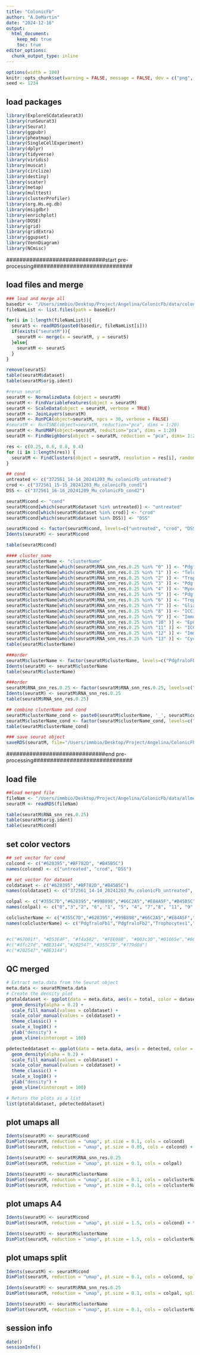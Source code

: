 ```yaml
---
title: "ColonicFb"
author: "A.DeMartin"
date: "2024-12-16"
output: 
  html_document:
    keep_md: true
    toc: true
editor_options: 
  chunk_output_type: inline
---
```


```r
options(width = 100)
knitr::opts_chunk$set(warning = FALSE, message = FALSE, dev = c("png", "pdf"))
seed <- 1234
```

## load packages
```r
library(ExploreSCdataSeurat3)
library(runSeurat3)
library(Seurat)
library(ggpubr)
library(pheatmap)
library(SingleCellExperiment)
library(dplyr)
library(tidyverse)
library(viridis)
library(muscat)
library(circlize)
library(destiny)
library(scater)
library(metap)
library(multtest)
library(clusterProfiler)
library(org.Hs.eg.db)
library(msigdbr)
library(enrichplot)
library(DOSE)
library(grid)
library(gridExtra)
library(ggupset)
library(VennDiagram)
library(NCmisc)
```

##############################start pre-processing##############################

## load files and merge
```r
### load and merge all 
basedir <- "/Users/immbio/Desktop/Project/Angelina/ColonicFb/data/colonicFb scdata/"
fileNamList <- list.files(path = basedir)

for(i in 1:length(fileNamList)){
  seuratS <- readRDS(paste0(basedir, fileNamList[i]))
  if(exists("seuratM")){
    seuratM <- merge(x = seuratM, y = seuratS)
  }else{
    seuratM <- seuratS
  }
}

remove(seuratS)
table(seuratM$dataset)
table(seuratM$orig.ident)

#rerun seurat
seuratM <- NormalizeData (object = seuratM)
seuratM <- FindVariableFeatures(object = seuratM)
seuratM <- ScaleData(object = seuratM, verbose = TRUE)
seuratM <- JoinLayers(seuratM)
seuratM <- RunPCA(object=seuratM, npcs = 30, verbose = FALSE)
#seuratM <- RunTSNE(object=seuratM, reduction="pca", dims = 1:20)
seuratM <- RunUMAP(object=seuratM, reduction="pca", dims = 1:20)
seuratM <- FindNeighbors(object = seuratM, reduction = "pca", dims= 1:20)

res <- c(0.25, 0.6, 0.8, 0.4)
for (i in 1:length(res)) {
  seuratM <- FindClusters(object = seuratM, resolution = res[i], random.seed = 1234)
}
```

```r
## cond
untreated <- c("372561_14-14_20241203_Mu_colonicFb_untreated")
crod <- c("372561_15-15_20241203_Mu_colonicFb_cond1")
DSS <- c("372561_16-16_20241209_Mu_colonicFb_cond2")

seuratM$cond <- "cond"
seuratM$cond[which(seuratM$dataset %in% untreated)] <- "untreated"
seuratM$cond[which(seuratM$dataset %in% crod)] <- "crod"
seuratM$cond[which(seuratM$dataset %in% DSS)] <- "DSS"

seuratM$cond <- factor(seuratM$cond, levels=c("untreated", "crod", "DSS"))
Idents(seuratM) <- seuratM$cond

table(seuratM$cond)

#### cluster_name
seuratM$clusterName <- "clusterName"
seuratM$clusterName[which(seuratM$RNA_snn_res.0.25 %in% "0" )] <- "PdgfraloFb1"
seuratM$clusterName[which(seuratM$RNA_snn_res.0.25 %in% "1" )] <- "Telocytes/Fibro2"
seuratM$clusterName[which(seuratM$RNA_snn_res.0.25 %in% "2" )] <- "Trophocytes1"
seuratM$clusterName[which(seuratM$RNA_snn_res.0.25 %in% "3" )] <- "PdgfraloFb2"
seuratM$clusterName[which(seuratM$RNA_snn_res.0.25 %in% "4" )] <- "Myocytes"
seuratM$clusterName[which(seuratM$RNA_snn_res.0.25 %in% "5" )] <- "PdgfrahiFb"
seuratM$clusterName[which(seuratM$RNA_snn_res.0.25 %in% "6" )] <- "Trophocytes2"
seuratM$clusterName[which(seuratM$RNA_snn_res.0.25 %in% "7" )] <- "Glial"
seuratM$clusterName[which(seuratM$RNA_snn_res.0.25 %in% "8" )] <- "ICC1"
seuratM$clusterName[which(seuratM$RNA_snn_res.0.25 %in% "9" )] <- "Immun1"
seuratM$clusterName[which(seuratM$RNA_snn_res.0.25 %in% "10" )] <- "EpC"
seuratM$clusterName[which(seuratM$RNA_snn_res.0.25 %in% "11" )] <- "ICC2"
seuratM$clusterName[which(seuratM$RNA_snn_res.0.25 %in% "12" )] <- "Immun2"
seuratM$clusterName[which(seuratM$RNA_snn_res.0.25 %in% "13" )] <- "Cycling"
table(seuratM$clusterName)

###order
seuratM$clusterName <- factor(seuratM$clusterName, levels=c("PdgfraloFb1","PdgfraloFb2","Trophocytes1","Trophocytes2","Telocytes/Fibro2","PdgfrahiFb","Myocytes","Glial","ICC1", "ICC2","Immun1","Immun2","EpC","Cycling"))
Idents(seuratM) <- seuratM$clusterName
table(seuratM$clusterName)

###order
seuratM$RNA_snn_res.0.25 <- factor(seuratM$RNA_snn_res.0.25, levels=c("0","3","2", "6", "1", "5", "4", "7","8", "11", "9", "12", "10", "13"))
Idents(seuratM) <- seuratM$RNA_snn_res.0.25
table(seuratM$RNA_snn_res.0.25)

## combine cluterName and cond
seuratM$clusterName_cond <- paste0(seuratM$clusterName, '_', seuratM$cond)
seuratM$clusterName_cond <- factor(seuratM$clusterName_cond, levels=c("PdgfraloFb1_untreated","PdgfraloFb1_crod","PdgfraloFb1_DSS","PdgfraloFb2_untreated","PdgfraloFb2_crod","PdgfraloFb2_DSS","Trophocytes1_untreated","Trophocytes1_crod","Trophocytes1_DSS","Trophocytes2_untreated","Trophocytes2_crod","Trophocytes2_DSS","Telocytes/Fibro2_untreated","Telocytes/Fibro2_crod","Telocytes/Fibro2_DSS","PdgfrahiFb_untreated","PdgfrahiFb_crod","PdgfrahiFb_DSS","Myocytes_untreated","Myocytes_crod","Myocytes_DSS","Glial_untreated","Glial_crod","Glial_DSS","ICC1_untreated","ICC1_crod","ICC1_DSS", "ICC2_untreated","ICC2_crod","ICC2_DSS","Immun1_untreated","Immun1_crod","Immun1_DSS","Immun2_untreated","Immun2_crod","Immun2_DSS","EpC_untreated","EpC_crod","EpC_DSS","Cycling_untreated","Cycling_crod", "Cycling_DSS"))
table(seuratM$clusterName_cond)
```

```r
### save seurat object
saveRDS(seuratM, file="/Users/immbio/Desktop/Project/Angelina/ColonicFb/data/allmerged_seurat.rds")
```

##############################end pre-processing##############################

## load file
```r
##load merged file 
fileNam <- "/Users/immbio/Desktop/Project/Angelina/ColonicFb/data/allmerged_seurat.rds"
seuratM <- readRDS(fileNam)

table(seuratM$RNA_snn_res.0.25)
table(seuratM$orig.ident)
table(seuratM$cond)
```

## set color vectors 
```r

## set vector for cond
colcond <- c("#628395","#BF782D", "#B45B5C")
names(colcond) <- c("untreated", "crod", "DSS")

## set vector for dataset
coldataset <- c("#628395","#BF782D","#B45B5C")
names(coldataset) <- c("372561_14-14_20241203_Mu_colonicFb_untreated", "372561_15-15_20241203_Mu_colonicFb_cond1", "372561_16-16_20241209_Mu_colonicFb_cond2")

colpal <- c("#355C7D","#628395","#99B898","#66C2A5","#E84A5F","#B45B5C","#BF782D","#6C5B7B", "#C06C84", "#c7eae5","#904D39", "#67001f","#0F1F38","#8E9B97")
names(colpal) <- c("0","3","2", "6", "1", "5", "4", "7","8", "11", "9", "12", "10", "13")

colclusterName <- c("#355C7D","#628395","#99B898","#66C2A5","#E84A5F","#B45B5C","#BF782D","#6C5B7B", "#C06C84", "#c7eae5","#904D39", "#67001f","#0F1F38","#8E9B97")
names(colclusterName) <- c("PdgfraloFb1","PdgfraloFb2","Trophocytes1","Trophocytes2","Telocytes/Fibro2","PdgfrahiFb","Myocytes","Glial","ICC1", "ICC2","Immun1","Immun2","EpC","Cycling")


#c("#67001f", "#D53E4F", "#f4a582", "#FEE08B", "#003c30","#01665e","#66C2A5", "#3288BD","#BEAED4", "#c7eae5","#355C7D","#202547","#B45B5C","#8c510a")
#c("#dfc27d","#BE3144","#202547","#355C7D","#779d8d")
#c("#202547","#BE3144")
```

## QC merged 
```r
# Extract meta.data from the Seurat object
meta.data <- seuratM@meta.data
# Create the density plot
ptotaldataset <- ggplot(data = meta.data, aes(x = total, color = dataset, fill = dataset)) +
  geom_density(alpha = 0.2) +
  scale_fill_manual(values = coldataset) +
  scale_color_manual(values = coldataset) +
  theme_classic() +
  scale_x_log10() +
  ylab("density") +
  geom_vline(xintercept = 100)

pdetecteddataset <- ggplot(data = meta.data, aes(x = detected, color = dataset, fill = dataset)) +
  geom_density(alpha = 0.2) +
  scale_fill_manual(values = coldataset) +
  scale_color_manual(values = coldataset) +
  theme_classic() +
  scale_x_log10() +
  ylab("density") +
  geom_vline(xintercept = 100)

# Return the plots as a list
list(ptotaldataset, pdetecteddataset)
```

## plot umaps all
```r
Idents(seuratM) <- seuratM$cond
DimPlot(seuratM, reduction = "umap", pt.size = 0.1, cols = colcond) 
DimPlot(seuratM, reduction = "umap", pt.size = 0.05, cols = colcond) + theme(legend.position = "none")

Idents(seuratM) <- seuratM$RNA_snn_res.0.25
DimPlot(seuratM, reduction = "umap", pt.size = 0.1, cols = colpal) 

Idents(seuratM) <- seuratM$clusterName
DimPlot(seuratM, reduction = "umap", pt.size = 0.1, cols = colclusterName)
DimPlot(seuratM, reduction = "umap", pt.size = 0.1, cols = colclusterName)  + theme(legend.position = "none")
```
## plot umaps A4
```r
Idents(seuratM) <- seuratM$cond
DimPlot(seuratM, reduction = "umap", pt.size = 1.5, cols = colcond) + theme(legend.position = "none")

Idents(seuratM) <- seuratM$clusterName
DimPlot(seuratM, reduction = "umap", pt.size = 1.5, cols = colclusterName)  + theme(legend.position = "none")
```

## plot umaps split
```r
Idents(seuratM) <- seuratM$cond
DimPlot(seuratM, reduction = "umap", pt.size = 0.1, cols = colcond, split.by = "cond") 

Idents(seuratM) <- seuratM$RNA_snn_res.0.25
DimPlot(seuratM, reduction = "umap", pt.size = 0.1, cols = colpal, split.by = "cond") 

Idents(seuratM) <- seuratM$clusterName
DimPlot(seuratM, reduction = "umap", pt.size = 0.1, cols = colclusterName, split.by = "cond") 
```

## session info
```r
date()
sessionInfo()
```
